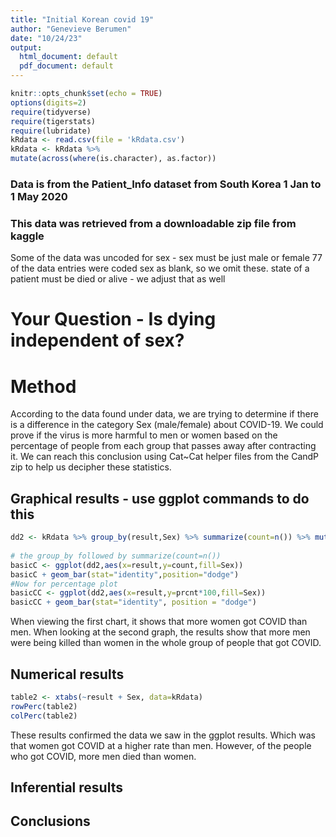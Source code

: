 ```yaml
---
title: "Initial Korean covid 19"
author: "Genevieve Berumen"
date: "10/24/23"
output:
  html_document: default
  pdf_document: default
---
```


```r
knitr::opts_chunk$set(echo = TRUE)
options(digits=2)
require(tidyverse)
require(tigerstats)
require(lubridate)
kRdata <- read.csv(file = 'kRdata.csv')
kRdata <- kRdata %>%
mutate(across(where(is.character), as.factor))

```
### Data is from the Patient_Info dataset from South Korea 1 Jan to 1 May 2020
### This data was retrieved from a downloadable zip file from kaggle

Some of the data was uncoded for sex - sex must be just male or female
77 of the data entries were coded sex  as blank, so we omit these.
state of a patient must be died or alive - we adjust that as well   
  
# Your Question - Is dying independent of sex?

# Method
According to the data found under data, we are trying to determine if there is a difference in the category Sex (male/female) about COVID-19. We could prove if the virus is more harmful to men or women based on the percentage of people from each group that passes away after contracting it. We can reach this conclusion using Cat~Cat helper files from the CandP zip to help us decipher these statistics.



## Graphical results - use ggplot commands to do this  
```r
dd2 <- kRdata %>% group_by(result,Sex) %>% summarize(count=n()) %>% mutate(prcnt=count/sum(count))
  
# the group_by followed by summarize(count=n())
basicC <- ggplot(dd2,aes(x=result,y=count,fill=Sex))
basicC + geom_bar(stat="identity",position="dodge")
#Now for percentage plot
basicCC <- ggplot(dd2,aes(x=result,y=prcnt*100,fill=Sex)) 
basicCC + geom_bar(stat="identity", position = "dodge")
```
  
  
When viewing the first chart, it shows that more women got COVID than men. When looking at the second graph, the results show that more men were being killed than women in the whole group of people that got COVID.     


## Numerical results
```r
table2 <- xtabs(~result + Sex, data=kRdata)
rowPerc(table2)
colPerc(table2)
```
These results confirmed the data we saw in the ggplot results. Which was that women got COVID at a higher rate than men. However, of the people who got COVID, more men died than women.

## Inferential results 




## Conclusions


